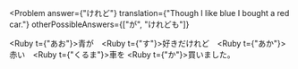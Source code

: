 
<Problem
  answer={"けれど"}
  translation={"Though I like blue I bought a red car."}
  otherPossibleAnswers={["が", "けれども"]}
>
  <Ruby t={"あお"}>青</Ruby>が　<Ruby t={"す"}>好</Ruby>きだ<Hide>けれど</Hide>　<Ruby t={"あか"}>赤</Ruby>い　<Ruby t={"くるま"}>車</Ruby>を <Ruby t={"か"}>買</Ruby>いました。
</Problem>